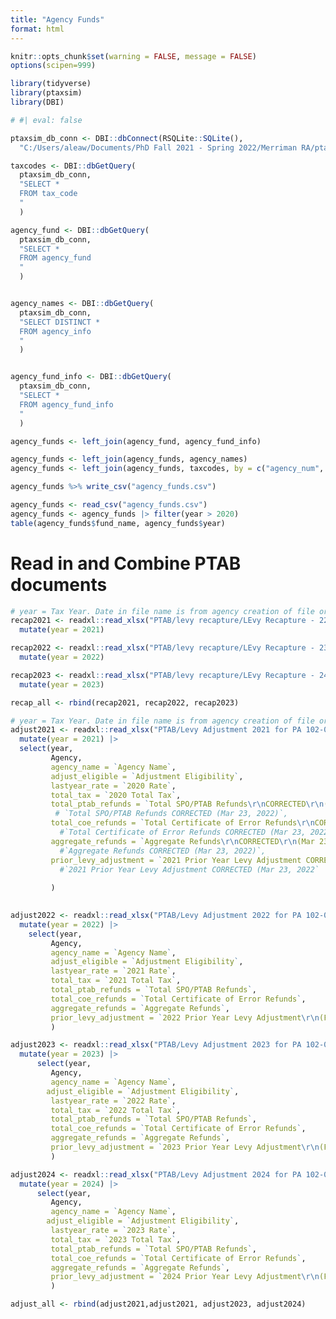 ```yaml
---
title: "Agency Funds"
format: html
---
```


```r
knitr::opts_chunk$set(warning = FALSE, message = FALSE)
options(scipen=999)

library(tidyverse)
library(ptaxsim)
library(DBI)
```

```r
# #| eval: false

ptaxsim_db_conn <- DBI::dbConnect(RSQLite::SQLite(), 
  "C:/Users/aleaw/Documents/PhD Fall 2021 - Spring 2022/Merriman RA/ptax/ptaxsim.db/ptaxsim-2023.0.0.db")

taxcodes <- DBI::dbGetQuery(
  ptaxsim_db_conn,
  "SELECT *
  FROM tax_code
  "
  )

agency_fund <- DBI::dbGetQuery(
  ptaxsim_db_conn,
  "SELECT *
  FROM agency_fund
  "
  )


agency_names <- DBI::dbGetQuery(
  ptaxsim_db_conn,
  "SELECT DISTINCT *
  FROM agency_info
  "
  )


agency_fund_info <- DBI::dbGetQuery(
  ptaxsim_db_conn,
  "SELECT *
  FROM agency_fund_info
  "
  )

agency_funds <- left_join(agency_fund, agency_fund_info)

agency_funds <- left_join(agency_funds, agency_names)
agency_funds <- left_join(agency_funds, taxcodes, by = c("agency_num", "year"))

agency_funds %>% write_csv("agency_funds.csv")
```

```r
agency_funds <- read_csv("agency_funds.csv")
agency_funds <- agency_funds |> filter(year > 2020)
table(agency_funds$fund_name, agency_funds$year)
```


# Read in and Combine PTAB documents

```r
# year = Tax Year. Date in file name is from agency creation of file or reception of file date.
recap2021 <- readxl::read_xlsx("PTAB/levy recapture/LEvy Recapture - 221116.xlsx") |>
  mutate(year = 2021)

recap2022 <- readxl::read_xlsx("PTAB/levy recapture/LEvy Recapture - 231129 orig from TR.xlsx") |>
  mutate(year = 2022)

recap2023 <- readxl::read_xlsx("PTAB/levy recapture/LEvy Recapture - 241115 orig from TR.xlsx") |>
  mutate(year = 2023)

recap_all <- rbind(recap2021, recap2022, recap2023)
```

```r
# year = Tax Year. Date in file name is from agency creation of file or reception of file date.
adjust2021 <- readxl::read_xlsx("PTAB/Levy Adjustment 2021 for PA 102-0519 CORRECTED.xlsx") |>
  mutate(year = 2021) |>
  select(year, 
         Agency,
         agency_name = `Agency Name`,
         adjust_eligible = `Adjustment Eligibility`,
         lastyear_rate = `2020 Rate`,
         total_tax = `2020 Total Tax`,
         total_ptab_refunds = `Total SPO/PTAB Refunds\r\nCORRECTED\r\n(Mar 23, 2022)`,
          # `Total SPO/PTAB Refunds CORRECTED (Mar 23, 2022)`,
         total_coe_refunds = `Total Certificate of Error Refunds\r\nCORRECTED\r\n(Mar 23, 2022)`,
           #`Total Certificate of Error Refunds CORRECTED (Mar 23, 2022)`,
         aggregate_refunds = `Aggregate Refunds\r\nCORRECTED\r\n(Mar 23, 2022)`,
           #`Aggregate Refunds CORRECTED (Mar 23, 2022)`,
         prior_levy_adjustment = `2021 Prior Year Levy Adjustment CORRECTED\r\n(Mar 23, 2022)`
           #`2021 Prior Year Levy Adjustment CORRECTED (Mar 23, 2022`
         
         ) 
  

adjust2022 <- readxl::read_xlsx("PTAB/Levy Adjustment 2022 for PA 102-0519.xlsx") |>
  mutate(year = 2022) |>
    select(year, 
         Agency,
         agency_name = `Agency Name`, 
         adjust_eligible = `Adjustment Eligibility`,
         lastyear_rate = `2021 Rate`,
         total_tax = `2021 Total Tax`,
         total_ptab_refunds = `Total SPO/PTAB Refunds`,
         total_coe_refunds = `Total Certificate of Error Refunds`,
         aggregate_refunds = `Aggregate Refunds`,
         prior_levy_adjustment = `2022 Prior Year Levy Adjustment\r\n(Fund 408)`
         ) 

adjust2023 <- readxl::read_xlsx("PTAB/Levy Adjustment 2023 for PA 102-0519.xlsx") |>
  mutate(year = 2023) |>
      select(year, 
         Agency,
         agency_name = `Agency Name`, 
        adjust_eligible = `Adjustment Eligibility`,
         lastyear_rate = `2022 Rate`,
         total_tax = `2022 Total Tax`,
         total_ptab_refunds = `Total SPO/PTAB Refunds`,
         total_coe_refunds = `Total Certificate of Error Refunds`,
         aggregate_refunds = `Aggregate Refunds`,
         prior_levy_adjustment = `2023 Prior Year Levy Adjustment\r\n(Fund 408)`
         )

adjust2024 <- readxl::read_xlsx("PTAB/Levy Adjustment 2024 for PA 102-0519.xlsx") |>
  mutate(year = 2024) |>
      select(year, 
         Agency,
         agency_name = `Agency Name`, 
        adjust_eligible = `Adjustment Eligibility`,
         lastyear_rate = `2023 Rate`,
         total_tax = `2023 Total Tax`,
         total_ptab_refunds = `Total SPO/PTAB Refunds`,
         total_coe_refunds = `Total Certificate of Error Refunds`,
         aggregate_refunds = `Aggregate Refunds`,
         prior_levy_adjustment = `2024 Prior Year Levy Adjustment\r\n(Fund 408)`
         )

adjust_all <- rbind(adjust2021,adjust2021, adjust2023, adjust2024)
```
